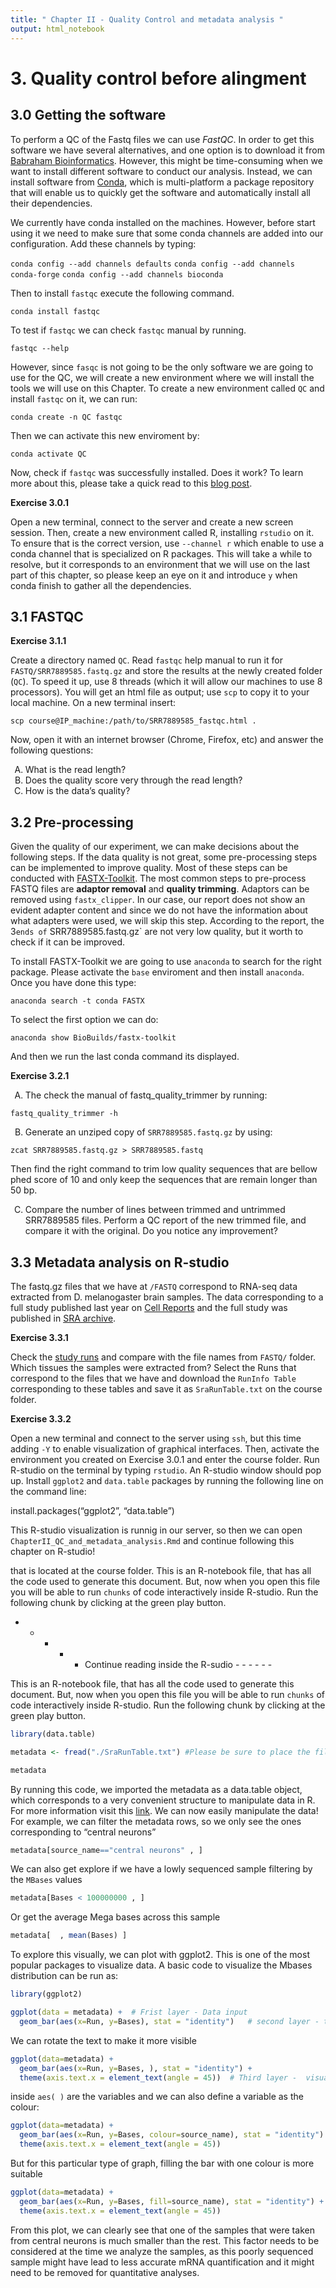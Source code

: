 ```yaml
---
title: " Chapter II - Quality Control and metadata analysis "
output: html_notebook
---
```





# 3. Quality control before alingment


## 3.0 Getting the software

To perform a QC of the Fastq files we can use *FastQC*. In order to get this software we have several alternatives, and one option is to download it from [Babraham Bioinformatics](https://www.bioinformatics.babraham.ac.uk/projects/fastqc/). However, this might be time-consuming when we want to install different software to conduct our analysis. Instead, we can install software from [Conda](https://docs.conda.io/en/latest/), which is multi-platform a package repository that will enable us to quickly get the software and automatically install all their dependencies. 

We currently have conda installed on the machines. However, before start using it we need to make sure that some conda channels are added into our configuration. Add these channels by typing:

`conda config --add channels defaults`
`conda config --add channels conda-forge`
`conda config --add channels bioconda`


Then to install `fastqc` execute the following command.

`conda install fastqc`

To test if `fastqc` we can check `fastqc` manual by running.

`fastqc --help`

However, since `fasqc` is not going to be the only software we are going to use for the QC, we will create a new environment where we will install the tools we will use on this Chapter. To create a new environment called `QC` and install `fastqc` on it, we can run:

`conda create -n QC fastqc`

Then we can activate this new enviroment by:

`conda activate QC`

Now, check if `fastqc` was successfully installed. Does it work? To learn more about this, please take a quick read to this [blog post](https://john-quensen.com/tutorials/conda-and-virtual-environments/). 

**Exercise 3.0.1**

Open a new terminal, connect to the server and create a new screen session. Then, create a new environment called R, installing `rstudio` on it. To ensure that is the correct version, use `--channel r` which enable to use a conda channel that is specialized on R packages. This will take a while to resolve, but it corresponds to an environment that we will use on the last part of this chapter, so please keep an eye on it and introduce `y` when conda finish to gather all the dependencies. 

## 3.1 FASTQC


**Exercise 3.1.1**

Create a directory named `QC`. Read `fastqc` help manual to run it for `FASTQ/SRR7889585.fastq.gz` and store the results at the newly created folder (`QC`). To speed it up, use 8 threads (which it will allow our machines to use 8 processors). You will get an html file as output; use `scp` to copy it to your local machine. On a new terminal insert:

`scp course@IP_machine:/path/to/SRR7889585_fastqc.html .`

Now, open it with an internet browser (Chrome, Firefox, etc) and answer the following questions:

A) What is the read length?
B) Does the quality score very through the read length?
C) How is the data's quality?

## 3.2  Pre-processing

Given the quality of our experiment, we can make decisions about the following steps. If the data quality is not great, some pre-processing steps can be implemented to improve quality. Most of these steps can be conducted with [FASTX-Toolkit](http://hannonlab.cshl.edu/fastx_toolkit/commandline.html). 
The most common steps to pre-process FASTQ files are **adaptor removal** and **quality trimming**. Adaptors can be removed using `fastx_clipper`. In our case, our report does not show an evident adapter content and since we do not have the information about what adapters were used, we will skip this step. According to the report, the 3` ends of `
SRR7889585.fastq.gz` are not very low quality, but it worth to check if it can be improved. 

To install FASTX-Toolkit we are going to use `anaconda` to search for the right package. Please activate the `base` enviroment and then install `anaconda`. Once you have done this type:

`anaconda search -t conda FASTX`

To select the first option we can do:

`anaconda show BioBuilds/fastx-toolkit`

And then we run the last conda command its displayed.

**Exercise 3.2.1**


A) The check the manual of fastq_quality_trimmer by running:

`fastq_quality_trimmer -h`

B) Generate an unziped copy of `SRR7889585.fastq.gz` by using:

`zcat SRR7889585.fastq.gz > SRR7889585.fastq`

Then find the right command to trim low quality sequences that are bellow phed score of 10 and only keep the sequences that are remain longer than 50 bp. 

C) Compare the number of lines between trimmed and untrimmed SRR7889585 files. Perform a QC report of the new trimmed file, and compare it with the original. Do you notice any improvement? 


## 3.3 Metadata analysis on R-studio


The fastq.gz files that we have at `/FASTQ` correspond to RNA-seq data extracted from D. melanogaster brain samples. The data corresponding to a full study published last year on [Cell Reports](https://www.ncbi.nlm.nih.gov//pubmed/30355484) and the full study was published in [SRA archive](https://trace.ncbi.nlm.nih.gov/Traces/sra/?study=SRP162335). 

**Exercise 3.3.1**

Check the [study runs](https://trace.ncbi.nlm.nih.gov/Traces/study/?acc=SRP162335) and compare with the file names from `FASTQ/` folder. Which tissues the samples were extracted from? Select the Runs that correspond to the files that we have and download the `RunInfo Table` corresponding to these tables and save it as `SraRunTable.txt` on the course folder. 

**Exercise 3.3.2**


Open a new terminal and connect to the server using `ssh`, but this time adding `-Y` to enable visualization of graphical interfaces. Then, activate the environment you created on Exercise 3.0.1 and enter the course folder. Run R-studio on the terminal by typing `rstudio`. An R-studio window should pop up. Install `ggplot2` and `data.table` packages by running the following line on the command line:

install.packages("ggplot2", "data.table")

This R-studio visualization is runnig in our server, so then we can open
`ChapterII_QC_and_metadata_analysis.Rmd` and continue following this chapter on R-studio! 

 that is located at the course folder. This is an R-notebook file, that has all the code used to generate this document. But, now when you open this file you will be able to run `chunks` of code interactively inside R-studio. Run the following chunk by clicking at the green play button.

- - - - - Continue reading inside the R-sudio - - - - - -

 This is an R-notebook file, that has all the code used to generate this document. But, now when you open this file you will be able to run `chunks` of code interactively inside R-studio. Run the following chunk by clicking at the green play button.

```r

library(data.table)

metadata <- fread("./SraRunTable.txt") #Please be sure to place the file under ~/RNA_seq_course2020

metadata
```


By running this code, we imported the metadata as a data.table object, which corresponds to a very convenient structure to manipulate data in R. For more information visit this [link](https://www.datacamp.com/community/tutorials/data-table-cheat-sheet). We can now easily manipulate the data! For example, we can filter the metadata rows, so we only see the ones corresponding to "central neurons"


```r
metadata[source_name=="central neurons" , ]
```


We can also get explore if we have a lowly sequenced sample filtering by the `MBases` values

```r

metadata[Bases < 100000000 , ]
```


Or get the average Mega bases across this sample

```r

metadata[  , mean(Bases) ]

```


To explore this visually, we can plot with ggplot2. This is one of the most popular packages to visualize data. A basic code to visualize the Mbases distribution can be run as:

```r
library(ggplot2)

ggplot(data = metadata) +  # Frist layer - Data input
  geom_bar(aes(x=Run, y=Bases), stat = "identity")   # second layer - type of plot and axis

```


We can rotate the text to make it more visible

```r

ggplot(data=metadata) +
  geom_bar(aes(x=Run, y=Bases, ), stat = "identity") + 
  theme(axis.text.x = element_text(angle = 45))  # Third layer -  visual configuration

```


inside `aes( )` are the variables and we can also define a variable as the colour:


```r
ggplot(data=metadata) +
  geom_bar(aes(x=Run, y=Bases, colour=source_name), stat = "identity") + 
  theme(axis.text.x = element_text(angle = 45))
```

But for this particular type of graph, filling the bar with one colour is more suitable

```r
ggplot(data=metadata) +
  geom_bar(aes(x=Run, y=Bases, fill=source_name), stat = "identity") + 
  theme(axis.text.x = element_text(angle = 45))
```


From this plot, we can clearly see that one of the samples that were taken from central neurons is much smaller than the rest. This factor needs to be considered at the time we analyze the samples, as this poorly sequenced sample might have lead to less accurate mRNA quantification and it might need to be removed for quantitative analyses. 


